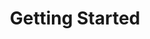 ---
title: Getting Started
description: Getting started with Carbon
index: true
icon: CirclePlay
---